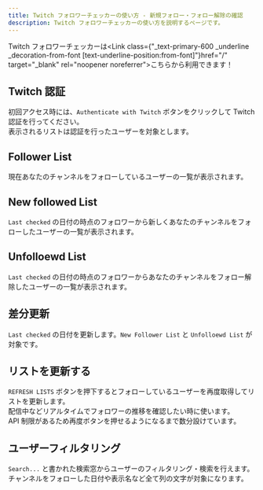 ```yaml
---
title: Twitch フォロワーチェッカーの使い方 - 新規フォロー・フォロー解除の確認
description: Twitch フォロワーチェッカーの使い方を説明するページです。
---
```



Twitch フォロワーチェッカーは<Link class={"\_text-primary-600 \_underline \_decoration-from-font [text-underline-position:from-font]"}href="/" target="\_blank" rel="noopener noreferrer">こちら</Link>から利用できます！

## Twitch 認証

初回アクセス時には、`Authenticate with Twitch` ボタンをクリックして Twitch 認証を行ってください。  
表示されるリストは認証を行ったユーザーを対象とします。

## Follower List

現在あなたのチャンネルをフォローしているユーザーの一覧が表示されます。

## New followed List

`Last checked` の日付の時点のフォロワーから新しくあなたのチャンネルをフォローしたユーザーの一覧が表示されます。

## Unfolloewd List

`Last checked` の日付の時点のフォロワーからあなたのチャンネルをフォロー解除したユーザーの一覧が表示されます。

## 差分更新
`Last checked` の日付を更新します。`New Follower List` と `Unfolloewd List` が対象です。

## リストを更新する

`REFRESH LISTS` ボタンを押下するとフォローしているユーザーを再度取得してリストを更新します。  
配信中などリアルタイムでフォロワーの推移を確認したい時に使います。  
API 制限があるため再度ボタンを押せるようになるまで数分設けています。

## ユーザーフィルタリング

`Search...` と書かれた検索窓からユーザーのフィルタリング・検索を行えます。  
チャンネルをフォローした日付や表示名など全て列の文字が対象になります。
